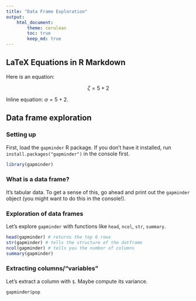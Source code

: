 ```yaml
---
title: "Data Frame Exploration"
output: 
    html_document:
        theme: cerulean
        toc: true
        keep_md: true
---
```


## LaTeX Equations in R Markdown

Here is an equation:

$$\zeta = 5 + 2$$

Inline equation: $\alpha = 5 + 2$. 

## Data frame exploration

### Setting up

First, load the `gapminder` R package. If you don't have it installed, run `install.packages("gapminder")` in the console first.

```r
library(gapminder)
```

### What is a data frame?

It's tabular data. To get a sense of this, go ahead and print out the `gapminder` object (you might want to do this in the console!).

### Exploration of data frames

Let's explore `gapminder` with functions like `head`, `ncol`, `str`, `summary`.
```r
head(gapminder) # returns the top 6 rows
str(gapminder) # tells the structure of the datframe
ncol(gapminder) # tells you the number of columns
summary(gapminder)
```

### Extracting columns/"variables"

Let's extract a column with `$`. Maybe compute its variance.
```r
gapminder$pop

```

